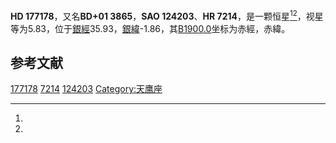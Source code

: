 {{Starbox begin
| name = HD 177178
}}
{{Starbox observe
| epoch = [[J2000.0|J2000.0]]
| constell = {{星座名待查}}<ref name=SIMBAD>{{cite web
 | url=http://simbad.u-strasbg.fr/simbad/sim-id?Ident=HR+7214
 | title=Pulsating variable Star
 | publisher=Centre de Données astronomiques de Strasbourg
 | work=SIMBAD
 | accessdate=2012-07-13
 | archive-date=2016-03-18
 | archive-url=https://web.archive.org/web/20160318221456/http://simbad.u-strasbg.fr/simbad/sim-id?Ident=HR+7214
 | dead-url=no
 }}</ref><ref name=DATA>{{cite web
 | url=http://vizier.u-strasbg.fr/viz-bin/VizieR-5?-out.add=.&-source=5050&-corr=PK=HR&-out.max=9999&HR=7214
 | title=VizieR Detailed Page
 | accessdate=2012-07-13
 | archive-date=2016-03-04
 | archive-url=https://web.archive.org/web/20160304231158/http://vizier.u-strasbg.fr/viz-bin/VizieR-5?-out.add=.&-source=5050&-corr=PK=HR&-out.max=9999&HR=7214
 | dead-url=no
 }}</ref>
| 星官 = 
| ra = {{RA|19|3|32.2}}<ref name=SIMBAD /><ref name=DATA />
| dec = {{DEC|+1|49|8}}<ref name=SIMBAD /><ref name=DATA />
| appmag_v = 5.83<ref name=SIMBAD /><ref name=DATA />
}}
{{Starbox character
| class = A4V<ref name=SIMBAD /><ref name=DATA />
| b-v = 0.18<ref name=SIMBAD /><ref name=DATA />
| u-b = 0.1<ref name=SIMBAD /><ref name=DATA />
| r-i = <ref name=SIMBAD /><ref name=DATA />
| variable = 
}}
{{Starbox astrometry
| radial_v = 0.1
| prop_mo_ra = -22
| parallax = 
| p_error = 
}}
{{Starbox catalog
| names =BD+01 3865，[[SAO星表|SAO]] 124203，[[HD星表|HD]] 177178，[[HR星表|HR]] 7214}}
{{Starbox reference |Simbad=HR+7214}}
{{Starbox end}}

'''HD 177178'''，又名'''BD+01 3865'''，'''SAO 124203'''、'''HR 7214'''，是一颗恒星<ref name=SIMBAD /><ref name=DATA />，视星等为5.83，位于[[銀道座標系|銀經]]35.93，[[銀道座標系|銀緯]]-1.86，其[[B1900.0|B1900.0]]坐标为赤經{{RA|18|58|28.7}}，赤緯{{DEC|+1|-1.86|27}}。

== 参考文献 ==
{{reflist}}

{{star-stub}}

[[Category:HD和HDE天體|177178]]
[[Category:HR天體|7214]]
[[Category:SAO天體|124203]]
[[Category:天鹰座|Category:天鹰座]]